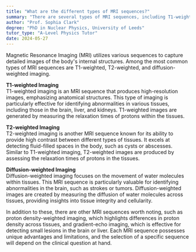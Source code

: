 ```yaml
---
title: "What are the different types of MRI sequences?"
summary: "There are several types of MRI sequences, including T1-weighted, T2-weighted, and diffusion-weighted imaging."
author: "Prof. Sophia Clark"
degree: "PhD in Nuclear Physics, University of Leeds"
tutor_type: "A-Level Physics Tutor"
date: 2024-05-27
---
```


Magnetic Resonance Imaging (MRI) utilizes various sequences to capture detailed images of the body's internal structures. Among the most common types of MRI sequences are T1-weighted, T2-weighted, and diffusion-weighted imaging.

**T1-weighted Imaging**  
T1-weighted imaging is an MRI sequence that produces high-resolution images, emphasizing anatomical structures. This type of imaging is particularly effective for identifying abnormalities in various tissues, including those in the brain, liver, and kidneys. T1-weighted images are generated by measuring the relaxation times of protons within the tissues.

**T2-weighted Imaging**  
T2-weighted imaging is another MRI sequence known for its ability to provide high contrast between different types of tissues. It excels at detecting fluid-filled spaces in the body, such as cysts or abscesses. Similar to T1-weighted imaging, T2-weighted images are produced by assessing the relaxation times of protons in the tissues.

**Diffusion-weighted Imaging**  
Diffusion-weighted imaging focuses on the movement of water molecules within tissues. This MRI sequence is particularly valuable for identifying abnormalities in the brain, such as strokes or tumors. Diffusion-weighted images are created by measuring the diffusion of water molecules across tissues, providing insights into tissue integrity and cellularity.

In addition to these, there are other MRI sequences worth noting, such as proton density-weighted imaging, which highlights differences in proton density across tissues, and gradient-echo imaging, which is effective for detecting small lesions in the brain or liver. Each MRI sequence possesses unique advantages and limitations, and the selection of a specific sequence will depend on the clinical question at hand.
    